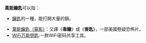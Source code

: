 '''萬能鑰匙'''可以指：

*[[鑰匙|鑰匙]]的一種，能打開大量的鎖。

*[[毒鑰|萬能鑰匙（電影）]]：又譯《'''毒鑰'''》或《'''害匙'''》，一部美國懸疑恐怖片。
*[[WiFi万能钥匙|WiFi万能钥匙]]:一款WiFi密码共享工具。

{{disambig|Cat=四字消歧義}}